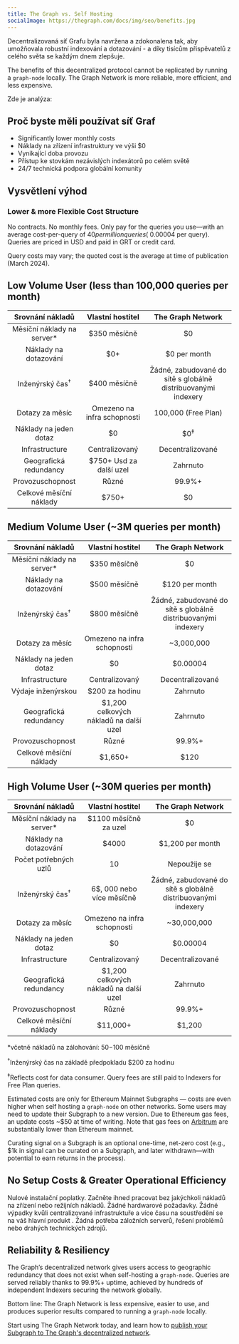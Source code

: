 ```yaml
---
title: The Graph vs. Self Hosting
socialImage: https://thegraph.com/docs/img/seo/benefits.jpg
---
```


Decentralizovaná síť Grafu byla navržena a zdokonalena tak, aby umožňovala robustní indexování a dotazování - a díky tisícům přispěvatelů z celého světa se každým dnem zlepšuje.

The benefits of this decentralized protocol cannot be replicated by running a `graph-node` locally. The Graph Network is more reliable, more efficient, and less expensive.

Zde je analýza:

## Proč byste měli používat síť Graf

- Significantly lower monthly costs
- Náklady na zřízení infrastruktury ve výši $0
- Vynikající doba provozu
- Přístup ke stovkám nezávislých indexátorů po celém světě
- 24/7 technická podpora globální komunity

## Vysvětlení výhod

### Lower & more Flexible Cost Structure

No contracts. No monthly fees. Only pay for the queries you use—with an average cost-per-query of $40 per million queries (~$0.00004 per query). Queries are priced in USD and paid in GRT or credit card.

Query costs may vary; the quoted cost is the average at time of publication (March 2024).

## Low Volume User (less than 100,000 queries per month)

|       Srovnání nákladů      |             Vlastní hostitel            |                       The Graph Network                       |
| :-------------------------: | :-------------------------------------: | :-----------------------------------------------------------: |
| Měsíční náklady na server\* |               $350 měsíčně              |                               $0                              |
|    Náklady na dotazování    |                   $0+                   |                          $0 per month                         |
|  Inženýrský čas<sup>†</sup> |               $400 měsíčně              | Žádné, zabudované do sítě s globálně distribuovanými indexery |
|       Dotazy za měsíc       |       Omezeno na infra schopnosti       |                      100,000 (Free Plan)                      |
|    Náklady na jeden dotaz   |                    $0                   |                         $0<sup>‡</sup>                        |
|        Infrastructure       |              Centralizovaný             |                        Decentralizované                       |
|    Geografická redundancy   |         $750+ Usd za další uzel         |                            Zahrnuto                           |
|       Provozuschopnost      |                  Různé                  |                             99.9%+                            |
|   Celkové měsíční náklady   | <span className="highlight-row" />$750+ |                               $0                              |

## Medium Volume User (~3M queries per month)

|       Srovnání nákladů      |              Vlastní hostitel              |                       The Graph Network                       |
| :-------------------------: | :----------------------------------------: | :-----------------------------------------------------------: |
| Měsíční náklady na server\* |                $350 měsíčně                |                               $0                              |
|    Náklady na dotazování    |                $500 měsíčně                |                         $120 per month                        |
|  Inženýrský čas<sup>†</sup> |                $800 měsíčně                | Žádné, zabudované do sítě s globálně distribuovanými indexery |
|       Dotazy za měsíc       |         Omezeno na infra schopnosti        |                           ~3,000,000                          |
|    Náklady na jeden dotaz   |                     $0                     |                            $0.00004                           |
|        Infrastructure       |               Centralizovaný               |                        Decentralizované                       |
|      Výdaje inženýrskou     |               $200 za hodinu               |                            Zahrnuto                           |
|    Geografická redundancy   |   $1,200 celkových nákladů na další uzel   |                            Zahrnuto                           |
|       Provozuschopnost      |                    Různé                   |                             99.9%+                            |
|   Celkové měsíční náklady   | <span className="highlight-row" /> $1,650+ |                              $120                             |

## High Volume User (~30M queries per month)

|       Srovnání nákladů      |               Vlastní hostitel              |                       The Graph Network                       |
| :-------------------------: | :-----------------------------------------: | :-----------------------------------------------------------: |
| Měsíční náklady na server\* |            $1100 měsíčně za uzel            |                               $0                              |
|    Náklady na dotazování    |                    $4000                    |                        $1,200 per month                       |
|    Počet potřebných uzlů    |                      10                     |                          Nepoužije se                         |
|  Inženýrský čas<sup>†</sup> |          6$, 000 nebo více měsíčně          | Žádné, zabudované do sítě s globálně distribuovanými indexery |
|       Dotazy za měsíc       |         Omezeno na infra schopnosti         |                          ~30,000,000                          |
|    Náklady na jeden dotaz   |                      $0                     |                            $0.00004                           |
|        Infrastructure       |                Centralizovaný               |                        Decentralizované                       |
|    Geografická redundancy   |    $1,200 celkových nákladů na další uzel   |                            Zahrnuto                           |
|       Provozuschopnost      |                    Různé                    |                             99.9%+                            |
|   Celkové měsíční náklady   | <span className="highlight-row" /> $11,000+ |                             $1,200                            |

\*včetně nákladů na zálohování: $50-$100 měsíčně

<sup>†</sup>Inženýrský čas na základě předpokladu $200 za hodinu

<sup>‡</sup>Reflects cost for data consumer. Query fees are still paid to Indexers for Free Plan queries.

Estimated costs are only for Ethereum Mainnet Subgraphs — costs are even higher when self hosting a `graph-node` on other networks. Some users may need to update their Subgraph to a new version. Due to Ethereum gas fees, an update costs ~$50 at time of writing. Note that gas fees on [Arbitrum](/archived/arbitrum/arbitrum-faq/) are substantially lower than Ethereum mainnet.

Curating signal on a Subgraph is an optional one-time, net-zero cost (e.g., $1k in signal can be curated on a Subgraph, and later withdrawn—with potential to earn returns in the process).

## No Setup Costs & Greater Operational Efficiency

Nulové instalační poplatky. Začněte ihned pracovat bez jakýchkoli nákladů na zřízení nebo režijních nákladů. Žádné hardwarové požadavky. Žádné výpadky kvůli centralizované infrastruktuře a více času na soustředění se na váš hlavní produkt . Žádná potřeba záložních serverů, řešení problémů nebo drahých technických zdrojů.

## Reliability & Resiliency

The Graph’s decentralized network gives users access to geographic redundancy that does not exist when self-hosting a `graph-node`. Queries are served reliably thanks to 99.9%+ uptime, achieved by hundreds of independent Indexers securing the network globally.

Bottom line: The Graph Network is less expensive, easier to use, and produces superior results compared to running a `graph-node` locally.

Start using The Graph Network today, and learn how to [publish your Subgraph to The Graph's decentralized network](/subgraphs/quick-start/).
